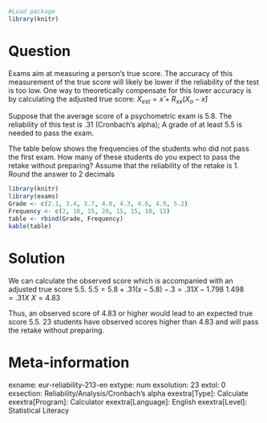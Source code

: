```r
#Load package
library(knitr)
```

Question
========
Exams aim at measuring a person's true score. The accuracy of this measurement of the true score will likely be lower if the reliability of the test is too low. One way to theoretically compensate for this lower accuracy is by calculating the adjusted true score: $X_{est} = x̄ + R_{xx}(X_o-x̄)$

Suppose that the average score of a psychometric exam is 5.8. The reliability of this test is .31 (Cronbach’s alpha); A grade of at least 5.5 is needed to pass the exam. 

The table below shows the frequencies of the students who did not pass the first exam. How many of these students do you expect to pass the retake without preparing? Assume that the reliability of the retake is 1. Round the answer to 2 decimals


```r
library(knitr)
library(exams)
Grade <- c(2.1, 3.4, 3.7, 4.0, 4.3, 4.6, 4.9, 5.2)
Frequency <- c(2, 10, 15, 20, 15, 15, 10, 13)
table <- rbind(Grade, Frequency)
kable(table)
```


Solution
========
We can calculate the observed score which is accompanied with an adjusted true score 5.5. 
$5.5 = 5.8 + .31(x - 5.8)$
$-.3 = .31X - 1.798$
$1.498 = .31X$
$X = 4.83$

Thus, an observed score of 4.83 or higher would lead to an expected true score 5.5. 23 students have observed scores higher than 4.83 and will pass the retake without preparing.


Meta-information
================
exname: eur-reliability-213-en
extype: num
exsolution: 23
extol: 0
exsection: Reliability/Analysis/Cronbach's alpha
exextra[Type]: Calculate
exextra[Program]: Calculator
exextra[Language]: English
exextra[Level]: Statistical Literacy
